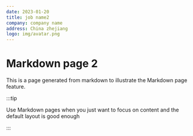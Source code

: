 ```yaml
---
date: 2023-01-20
title: job name2
company: company name
address: China zhejiang
logo: img/avatar.png
---
```


# Markdown page 2

This is a page generated from markdown to illustrate the Markdown page feature.

:::tip

Use Markdown pages when you just want to focus on content and the default layout is good enough

:::
